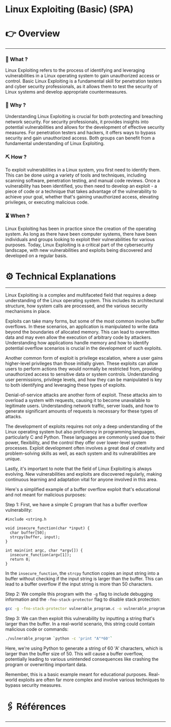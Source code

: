 # Linux Exploiting (Basic) (SPA)


# 👉 Overview

---

### 👀 What ?

Linux Exploiting refers to the process of identifying and leveraging vulnerabilities in a Linux operating system to gain unauthorized access or control. Basic Linux Exploiting is a fundamental skill for penetration testers and cyber security professionals, as it allows them to test the security of Linux systems and develop appropriate countermeasures.


### 🧐 Why ?

Understanding Linux Exploiting is crucial for both protecting and breaching network security. For security professionals, it provides insights into potential vulnerabilities and allows for the development of effective security measures. For penetration testers and hackers, it offers ways to bypass security and gain unauthorized access. Both groups can benefit from a fundamental understanding of Linux Exploiting.


### ⛏️ How ?

To exploit vulnerabilities in a Linux system, you first need to identify them. This can be done using a variety of tools and techniques, including scanning software, penetration testing, and manual code reviews. Once a vulnerability has been identified, you then need to develop an exploit - a piece of code or a technique that takes advantage of the vulnerability to achieve your goal, whether that's gaining unauthorized access, elevating privileges, or executing malicious code.


### ⏳ When ?

Linux Exploiting has been in practice since the creation of the operating system. As long as there have been computer systems, there have been individuals and groups looking to exploit their vulnerabilities for various purposes. Today, Linux Exploiting is a critical part of the cybersecurity landscape, with new vulnerabilities and exploits being discovered and developed on a regular basis.


# ⚙️ Technical Explanations

---

Linux Exploiting is a complex and multifaceted field that requires a deep understanding of the Linux operating system. This includes its architectural structure, how system calls are processed, and the various security mechanisms in place.

Exploits can take many forms, but some of the most common involve buffer overflows. In these scenarios, an application is manipulated to write data beyond the boundaries of allocated memory. This can lead to overwritten data and may even allow the execution of arbitrary code by attackers. Understanding how applications handle memory and how to identify potential overflow scenarios is crucial in the development of such exploits.

Another common form of exploit is privilege escalation, where a user gains higher-level privileges than those initially given. These exploits can allow users to perform actions they would normally be restricted from, providing unauthorized access to sensitive data or system controls. Understanding user permissions, privilege levels, and how they can be manipulated is key to both identifying and leveraging these types of exploits.

Denial-of-service attacks are another form of exploit. These attacks aim to overload a system with requests, causing it to become unavailable to legitimate users. Understanding network traffic, server loads, and how to generate significant amounts of requests is necessary for these types of attacks.

The development of exploits requires not only a deep understanding of the Linux operating system but also proficiency in programming languages, particularly C and Python. These languages are commonly used due to their power, flexibility, and the control they offer over lower-level system processes. Exploit development often involves a great deal of creativity and problem-solving skills as well, as each system and its vulnerabilities are unique.

Lastly, it's important to note that the field of Linux Exploiting is always evolving. New vulnerabilities and exploits are discovered regularly, making continuous learning and adaptation vital for anyone involved in this area.

Here's a simplified example of a buffer overflow exploit that's educational and not meant for malicious purposes:

Step 1: First, we have a simple C program that has a buffer overflow vulnerability:

```
#include <string.h

void insecure_function(char *input) {
  char buffer[50];
  strcpy(buffer, input);
}

int main(int argc, char *argv[]) {
  insecure_function(argv[1]);
  return 0;
}

```

In the `insecure_function`, the `strcpy` function copies an input string into a buffer without checking if the input string is larger than the buffer. This can lead to a buffer overflow if the input string is more than 50 characters.

Step 2: We compile this program with the `-g` flag to include debugging information and the `-fno-stack-protector` flag to disable stack protection:

```bash
gcc -g -fno-stack-protector vulnerable_program.c -o vulnerable_program

```

Step 3: We can then exploit this vulnerability by inputting a string that's larger than the buffer. In a real-world scenario, this string could contain malicious code or commands:

```bash
./vulnerable_program `python -c 'print "A"*60'`

```

Here, we're using Python to generate a string of 60 'A' characters, which is larger than the buffer size of 50. This will cause a buffer overflow, potentially leading to various unintended consequences like crashing the program or overwriting important data.

Remember, this is a basic example meant for educational purposes. Real-world exploits are often far more complex and involve various techniques to bypass security measures.

# 🖇️ Références

---